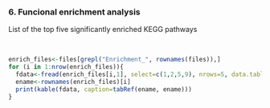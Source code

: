 ### 6. Funcional enrichment analysis
List of the top five significantly enriched KEGG pathways

<br>

```r
enrich_files<-files[grepl("Enrichment_", rownames(files)),]
for (i in 1:nrow(enrich_files)){
  fdata<-fread(enrich_files[i,1], select=c(1,2,5,9), nrows=5, data.table=FALSE, col.names=c("ID", "Name", "#Gene", "FDR"))
  ename<-rownames(enrich_files)[i]
  print(kable(fdata, caption=tabRef(ename, ename)))
}  
```
